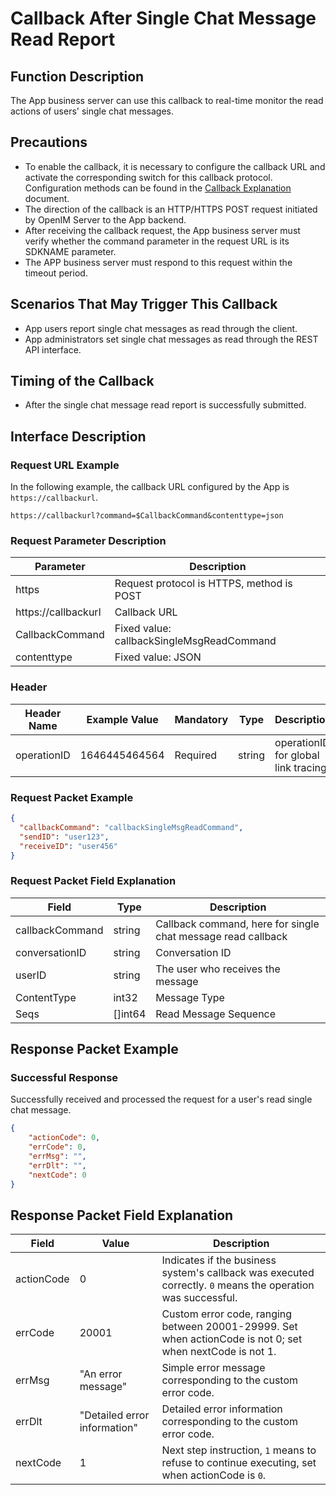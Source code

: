# Callback After Single Chat Message Read Report

## Function Description
The App business server can use this callback to real-time monitor the read actions of users' single chat messages.

## Precautions
- To enable the callback, it is necessary to configure the callback URL and activate the corresponding switch for this callback protocol. Configuration methods can be found in the [Callback Explanation](../introduction) document.
- The direction of the callback is an HTTP/HTTPS POST request initiated by OpenIM Server to the App backend.
- After receiving the callback request, the App business server must verify whether the command parameter in the request URL is its SDKNAME parameter.
- The APP business server must respond to this request within the timeout period.

## Scenarios That May Trigger This Callback
- App users report single chat messages as read through the client.
- App administrators set single chat messages as read through the REST API interface.

## Timing of the Callback
- After the single chat message read report is successfully submitted.

## Interface Description

### Request URL Example
In the following example, the callback URL configured by the App is `https://callbackurl`.
```plaintext
https://callbackurl?command=$CallbackCommand&contenttype=json
```

### Request Parameter Description

| Parameter            | Description                                          |
|----------------------|------------------------------------------------------|
| https               | Request protocol is HTTPS, method is POST            |
| https://callbackurl | Callback URL                                         |
| CallbackCommand     | Fixed value: callbackSingleMsgReadCommand            |
| contenttype         | Fixed value: JSON                                    |

### Header
| Header Name | Example Value | Mandatory | Type   | Description                         |
|-------------|---------------|-----------|--------|-------------------------------------|
| operationID | 1646445464564 | Required  | string | operationID for global link tracing |

### Request Packet Example
```json
{
  "callbackCommand": "callbackSingleMsgReadCommand",
  "sendID": "user123",
  "receiveID": "user456"
}
```

### Request Packet Field Explanation

| Field           | Type    | Description                               |
|-----------------|---------|-------------------------------------------|
| callbackCommand | string  | Callback command, here for single chat message read callback |
| conversationID          | string | Conversation ID                  |
| userID       | string | The user who receives the message                  |
| ContentType     | int32  | Message Type |
| Seqs     | []int64  | Read Message Sequence |

## Response Packet Example

### Successful Response
Successfully received and processed the request for a user's read single chat message.

```json
{
    "actionCode": 0,
    "errCode": 0,
    "errMsg": "",
    "errDlt": "",
    "nextCode": 0
}
```

## Response Packet Field Explanation

| Field       | Value  | Description                                              |
|-------------|--------|----------------------------------------------------------|
| actionCode  | 0      | Indicates if the business system's callback was executed correctly. `0` means the operation was successful. |
| errCode     | 20001  | Custom error code, ranging between 20001-29999. Set when actionCode is not 0; set when nextCode is not 1. |
| errMsg      | "An error message" | Simple error message corresponding to the custom error code. |
| errDlt      | "Detailed error information" | Detailed error information corresponding to the custom error code. |
| nextCode    | 1      | Next step instruction, `1` means to refuse to continue executing, set when actionCode is `0`. |